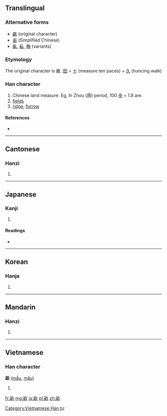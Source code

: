 ==Translingual==
===Alternative forms===
* [[畞]] (original character)
* [[亩]] (Simplified Chinese)
* [[畒]], [[畆]], [[畮]] (variants)

===Etymology===
The original character is 畞. [[田]] + [[十]] (measure ten paces) + [[久]] (huncing walk)

===Han character===
{{Han char|rn=102|rad=田|as=05|sn=10|four=0768<sub>0</sub>|canj=卜田弓人 (YWNO)}}

# Chinese land measure. Eg, In Zhou (周) period, 100 [[歩]] = 1.8 are.
# [[field]]s
# [[ridge]], [[furrow]]

====References====
* {{Han ref|kx=0761.140|dkj=21815|dj=1171.060|hdz=42538.030|uh=755D|ud=30045|bh=AF61|bd=44897}}

----

==Cantonese==

===Hanzi===
{{yue-hanzi|jyut=|y=mau5|sim=亩}}

# {{defn|lang=yue|sort=田05}}

----

==Japanese==

===Kanji===
{{ja-kanji|grade=c|rs=田05}}

# {{defn|lang=ja|sort=田05}}

====Readings====
* {{ja-readings|on=[[ほ]] (ho), [[ぼう]] (bō)|kun=[[せ]] (se), [[うね]] (une)}}

----

==Korean==

===Hanja===
{{ko-hanja|hangeul=[[무]]|eumhun=|rv=mu|mr=mu|y=mu}}

# {{defn|lang=ko|sort=田05}}

----

==Mandarin==

===Hanzi===
{{cmn-hanzi|sim=亩|pin=[[mǔ]] ([[mu3]]), [[xí]] ([[xi2]])|wg=mu<sup>3</sup>, hsi<sup>2</sup>}}

# {{defn|lang=cmn|sort=田05}}

----

==Vietnamese==

===Han character===
'''畝''' ([[mẫu]], [[mẩu]])

# {{defn|lang=vi}}

[[Category:Vietnamese Hán tự]]

[[fr:畝]]
[[mg:畝]]
[[ja:畝]]
[[pl:畝]]
[[zh:畝]]